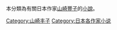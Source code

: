 本分類為有關日本作家[[山崎豐子|山崎豐子]]的[[小說|小說]]。

[[Category:山崎丰子|Category:山崎丰子]]
[[Category:日本各作家小说|Category:日本各作家小说]]
